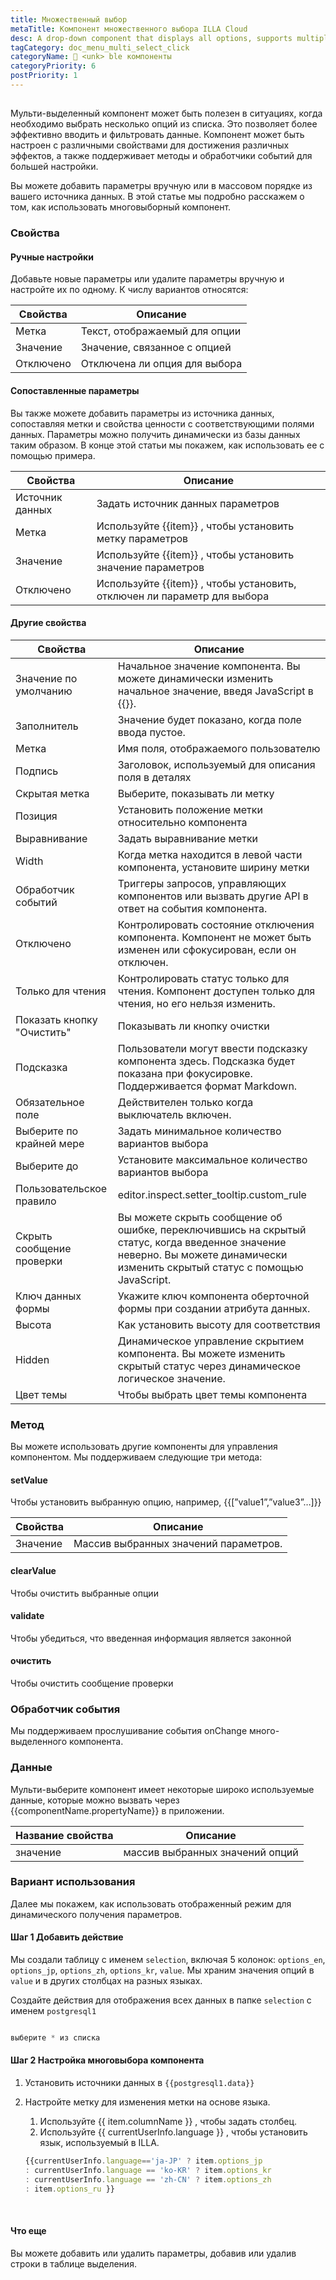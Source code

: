 ```yaml
---
title: Множественный выбор
metaTitle: Компонент множественного выбора ILLA Cloud
desc: A drop-down component that displays all options, supports multiple selections
tagCategory: doc_menu_multi_select_click
categoryName: 🧬 <unk> ble компоненты
categoryPriority: 6
postPriority: 1
---
```


## <h2 hidden>Multi-select</h2>

Мульти-выделенный компонент может быть полезен в ситуациях, когда необходимо выбрать несколько опций из списка. Это позволяет более эффективно вводить и фильтровать данные. Компонент может быть настроен с различными свойствами для достижения различных эффектов, а также поддерживает методы и обработчики событий для большей настройки.

Вы можете добавить параметры вручную или в массовом порядке из вашего источника данных. В этой статье мы подробно расскажем о том, как использовать многовыборный компонент. 

### Свойства

#### Ручные настройки

Добавьте новые параметры или удалите параметры вручную и настройте их по одному. К числу вариантов относятся: 

| Свойства  | Описание                      |
| --------- | ----------------------------- |
| Метка     | Текст, отображаемый для опции |
| Значение  | Значение, связанное с опцией  |
| Отключено | Отключена ли опция для выбора |

#### Сопоставленные параметры

Вы также можете добавить параметры из источника данных, сопоставляя метки и свойства ценности с соответствующими полями данных. Параметры можно получить динамически из базы данных таким образом. В конце этой статьи мы покажем, как использовать ее с помощью примера.

| Свойства        | Описание                                                                 |
| --------------- | ------------------------------------------------------------------------ |
| Источник данных | Задать источник данных параметров                                        |
| Метка           | Используйте {{item}} , чтобы установить метку параметров                 |
| Значение        | Используйте {{item}} , чтобы установить значение параметров              |
| Отключено       | Используйте {{item}} , чтобы установить, отключен ли параметр для выбора |

#### Другие свойства

| Свойства                   | Описание                                                                                                                                                                      |
| -------------------------- | ----------------------------------------------------------------------------------------------------------------------------------------------------------------------------- |
| Значение по умолчанию      | Начальное значение компонента. Вы можете динамически изменить начальное значение, введя JavaScript в {{}}.                                                                    |
| Заполнитель                | Значение будет показано, когда поле ввода пустое.                                                                                                                             |
| Метка                      | Имя поля, отображаемого пользователю                                                                                                                                          |
| Подпись                    | Заголовок, используемый для описания поля в деталях                                                                                                                           |
| Скрытая метка              | Выберите, показывать ли метку                                                                                                                                                 |
| Позиция                    | Установить положение метки относительно компонента                                                                                                                            |
| Выравнивание               | Задать выравнивание метки                                                                                                                                                     |
| Width                      | Когда метка находится в левой части компонента, установите ширину метки                                                                                                       |
| Обработчик событий         | Триггеры запросов, управляющих компонентов или вызвать другие API в ответ на события компонента.                                                                              |
| Отключено                  | Контролировать состояние отключения компонента. Компонент не может быть изменен или сфокусирован, если он отключен.                                                           |
| Только для чтения          | Контролировать статус только для чтения. Компонент доступен только для чтения, но его нельзя изменить.                                                                        |
| Показать кнопку "Очистить" | Показывать ли кнопку очистки                                                                                                                                                  |
| Подсказка                  | Пользователи могут ввести подсказку компонента здесь. Подсказка будет показана при фокусировке. Поддерживается формат Markdown.                                               |
| Обязательное поле          | Действителен только когда выключатель включен.                                                                                                                                |
| Выберите по крайней мере   | Задать минимальное количество вариантов выбора                                                                                                                                |
| Выберите до                | Установите максимальное количество вариантов выбора                                                                                                                           |
| Пользовательское правило   | editor.inspect.setter_tooltip.custom_rule                                                                                                                                     |
| Скрыть сообщение проверки  | Вы можете скрыть сообщение об ошибке, переключившись на скрытый статус, когда введенное значение неверно. Вы можете динамически изменить скрытый статус с помощью JavaScript. |
| Ключ данных формы          | Укажите ключ компонента оберточной формы при создании атрибута данных.                                                                                                        |
| Высота                     | Как установить высоту для соответствия                                                                                                                                        |
| Hidden                     | Динамическое управление скрытием компонента. Вы можете изменить скрытый статус через динамическое логическое значение.                                                        |
| Цвет темы                  | Чтобы выбрать цвет темы компонента                                                                                                                                            |

### Метод

Вы можете использовать другие компоненты для управления компонентом. Мы поддерживаем следующие три метода:

#### setValue

Чтобы установить выбранную опцию, например, {{[”value1”,”value3”…]}}

| Свойства | Описание                               |
| -------- | -------------------------------------- |
| Значение | Массив выбранных значений параметров.  |

#### clearValue

Чтобы очистить выбранные опции

#### validate

Чтобы убедиться, что введенная информация является законной

#### очистить

Чтобы очистить сообщение проверки

### Обработчик события

Мы поддерживаем прослушивание события onChange много-выделенного компонента.

### Данные

Мульти-выберите компонент имеет некоторые широко используемые данные, которые можно вызвать через {{componentName.propertyName}} в приложении.

| Название свойства | Описание                        |
| ----------------- | ------------------------------- |
| значение          | массив выбранных значений опций |

### Вариант использования

Далее мы покажем, как использовать отображенный режим для динамического получения параметров. 

#### Шаг 1 Добавить действие

Мы создали таблицу с именем `selection`, включая 5 колонок: `options_en`, `options_jp`, `options_zh`, `options_kr`, `value`. Мы храним значения опций в `value` и в других столбцах на разных языках. 

Создайте действия для отображения всех данных в папке `selection` с именем `postgresql1`

<img src='https://cdn.illacloud.com/official-website/img/docs/assemble/multiselect1.png' alt="" />

```jsx
выберите * из списка
```

#### Шаг 2 Настройка многовыбора компонента

1.  Установить источники данных в `{{postgresql1.data}}` 
2.  Настройте метку для изменения метки на основе языка. 

    1.  Используйте {{ item.columnName }} , чтобы задать столбец. 
    2.  Используйте {{ currentUserInfo.language }} , чтобы установить язык, используемый в ILLA.

    ```jsx
    {{currentUserInfo.language=='ja-JP' ? item.options_jp 
    : currentUserInfo.language == 'ko-KR' ? item.options_kr 
    : currentUserInfo.language == 'zh-CN' ? item.options_zh 
    : item.options_ru }}
    ```

<img src='https://cdn.illacloud.com/official-website/img/docs/assemble/multiselect2.png' alt="" />

<img src='https://cdn.illacloud.com/official-website/img/docs/assemble/multiselect3.png' alt="" />

#### Что еще

Вы можете добавить или удалить параметры, добавив или удалив строки в таблице выделения.

